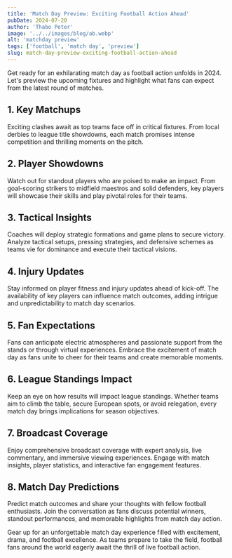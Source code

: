 ```yaml
---
title: 'Match Day Preview: Exciting Football Action Ahead'
pubDate: 2024-07-20
author: 'Thabo Peter'
image: '../../images/blog/ab.webp'
alt: 'matchday preview'
tags: ['football', 'match day', 'preview']
slug: match-day-preview-exciting-football-action-ahead
---
```


Get ready for an exhilarating match day as football action unfolds in 2024. Let's preview the upcoming fixtures and highlight what fans can expect from the latest round of matches.

## **1. Key Matchups**

Exciting clashes await as top teams face off in critical fixtures. From local derbies to league title showdowns, each match promises intense competition and thrilling moments on the pitch.

## **2. Player Showdowns**

Watch out for standout players who are poised to make an impact. From goal-scoring strikers to midfield maestros and solid defenders, key players will showcase their skills and play pivotal roles for their teams.

## **3. Tactical Insights**

Coaches will deploy strategic formations and game plans to secure victory. Analyze tactical setups, pressing strategies, and defensive schemes as teams vie for dominance and execute their tactical visions.

## **4. Injury Updates**

Stay informed on player fitness and injury updates ahead of kick-off. The availability of key players can influence match outcomes, adding intrigue and unpredictability to match day scenarios.

## **5. Fan Expectations**

Fans can anticipate electric atmospheres and passionate support from the stands or through virtual experiences. Embrace the excitement of match day as fans unite to cheer for their teams and create memorable moments.

## **6. League Standings Impact**

Keep an eye on how results will impact league standings. Whether teams aim to climb the table, secure European spots, or avoid relegation, every match day brings implications for season objectives.

## **7. Broadcast Coverage**

Enjoy comprehensive broadcast coverage with expert analysis, live commentary, and immersive viewing experiences. Engage with match insights, player statistics, and interactive fan engagement features.

## **8. Match Day Predictions**

Predict match outcomes and share your thoughts with fellow football enthusiasts. Join the conversation as fans discuss potential winners, standout performances, and memorable highlights from match day action.

Gear up for an unforgettable match day experience filled with excitement, drama, and football excellence. As teams prepare to take the field, football fans around the world eagerly await the thrill of live football action.
